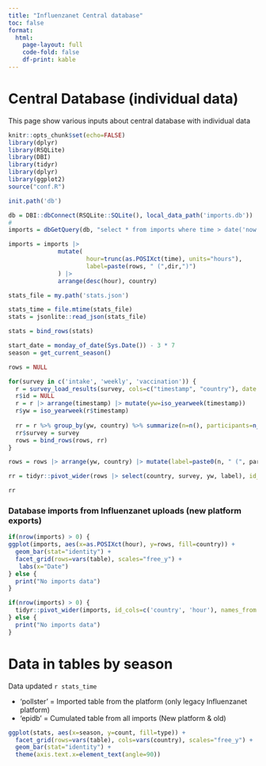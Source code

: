 ```yaml
---
title: "Influenzanet Central database"
toc: false
format: 
  html:
    page-layout: full
    code-fold: false
    df-print: kable
---
```


# Central Database (individual data)

This page show various inputs about central database with individual data 

```r
knitr::opts_chunk$set(echo=FALSE)
library(dplyr)
library(RSQLite)
library(DBI)
library(tidyr)
library(dplyr)
library(ggplot2)
source("conf.R")

init.path('db')

db = DBI::dbConnect(RSQLite::SQLite(), local_data_path('imports.db'))
#
imports = dbGetQuery(db, "select * from imports where time > date('now', '-8 days') order by time desc")

imports = imports |> 
              mutate(
                      hour=trunc(as.POSIXct(time), units="hours"), 
                      label=paste(rows, " (",dir,")")
              ) |>
              arrange(desc(hour), country)

stats_file = my.path('stats.json')

stats_time = file.mtime(stats_file)
stats = jsonlite::read_json(stats_file)

stats = bind_rows(stats)

start_date = monday_of_date(Sys.Date()) - 3 * 7
season = get_current_season()

rows = NULL

for(survey in c('intake', 'weekly', 'vaccination')) {
  r = survey_load_results(survey, cols=c("timestamp", "country"), date = list(min=start_date), season=season)
  r$id = NULL
  r = r |> arrange(timestamp) |> mutate(yw=iso_yearweek(timestamp))
  r$yw = iso_yearweek(r$timestamp)
  
  rr = r %>% group_by(yw, country) %>% summarize(n=n(), participants=n_distinct(person_id), .groups = "drop")
  rr$survey = survey
  rows = bind_rows(rows, rr)
}

rows = rows |> arrange(yw, country) |> mutate(label=paste0(n, " (", participants, ")"))

```

```r

rr = tidyr::pivot_wider(rows |> select(country, survey, yw, label), id_cols=c('country', 'survey'), names_from = yw, values_from = label)

rr

```

### Database imports from Influenzanet uploads (new platform exports)

```r
if(nrow(imports) > 0) {
ggplot(imports, aes(x=as.POSIXct(hour), y=rows, fill=country)) + 
  geom_bar(stat="identity") + 
  facet_grid(rows=vars(table), scales="free_y") +
   labs(x="Date")
} else {
  print("No imports data")
}
```

```r
if(nrow(imports) > 0) {
  tidyr::pivot_wider(imports, id_cols=c('country', 'hour'), names_from = "table", values_from = "label")
} else {
  print("No imports data")
}
```

# Data in tables by season

Data updated `r stats_time`

- 'pollster' = Imported table from the platform (only legacy Influenzanet platform)
- 'epidb' = Cumulated table from all imports (New platform & old)

```r
ggplot(stats, aes(x=season, y=count, fill=type)) + 
  facet_grid(rows=vars(table), cols=vars(country), scales="free_y") + 
  geom_bar(stat="identity") +
  theme(axis.text.x=element_text(angle=90))
```


